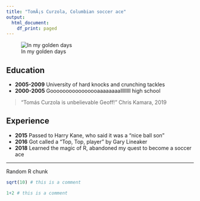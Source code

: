 ```yaml
---
title: "TomÃ¡s Curzola, Columbian soccer ace"
output:
  html_document:
    df_print: paged
---
```



![In my golden days](https://github.com/thomcurran/PB130/blob/master/Images/Valderrama.jpg?raw=true)


## Education


* **2005-2009** University of hard knocks and crunching tackles
* **2000-2005** Goooooooooooooooaaaaaaaallllllll high school


> "Tomás Curzola is unbelievable Geoff!" Chris Kamara, 2019


## Experience


* **2015** Passed to Harry Kane, who said it was a "nice ball son"
* **2016** Got called a "Top, Top, player" by Gary Lineaker
* **2018** Learned the magic of R, abandoned my quest to become a soccer ace


***

Random R chunk

```r
sqrt(10) # this is a comment
```

```r
1+2 # this is a comment
```

